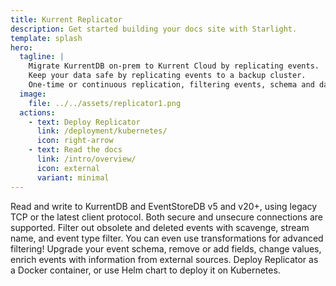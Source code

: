 ```yaml
---
title: Kurrent Replicator
description: Get started building your docs site with Starlight.
template: splash
hero:
  tagline: |
    Migrate KurrentDB on-prem to Kurrent Cloud by replicating events.
    Keep your data safe by replicating events to a backup cluster.
    One-time or continuous replication, filtering events, schema and data transformations.
  image:
    file: ../../assets/replicator1.png
  actions:
    - text: Deploy Replicator
      link: /deployment/kubernetes/
      icon: right-arrow
    - text: Read the docs
      link: /intro/overview/
      icon: external
      variant: minimal
---
```



<CardGrid stagger>
	<Card title="Multi-protocol" icon="random">
        Read and write to KurrentDB and EventStoreDB v5 and v20+, using legacy TCP or the latest client protocol.
        Both secure and unsecure connections are supported.
	</Card>
	<Card title="Filter" icon="seti:pipeline">
        Filter out obsolete and deleted events with scavenge, stream name, and event type filter. You can even use transformations for advanced filtering!
	</Card>
	<Card title="Transtorm" icon="translate">
        Upgrade your event schema, remove or add fields, change values, enrich events with information from external sources.
	</Card>
	<Card title="Easy deployment" icon="seti:docker">
		Deploy Replicator as a Docker container, or use Helm chart to deploy it on Kubernetes.
	</Card>
</CardGrid>
